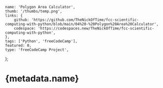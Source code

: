 	name: 'Polygon Area Calculator',
	thumb: '/thumbs/temp.png',
	links: {
		github: 'https://github.com/TheNickOfTime/fcc-scientific-computing-with-python/blob/main/04%20-%20Polygon%20Area%20Calculator',
		codespace: 'https://codespaces.new/TheNickOfTime/fcc-scientific-computing-with-python',
	},
	tags: ['Python', 'freeCodeCamp'],
	featured: 0,
	type: 'freeCodeCamp Project',
};

# {metadata.name}
